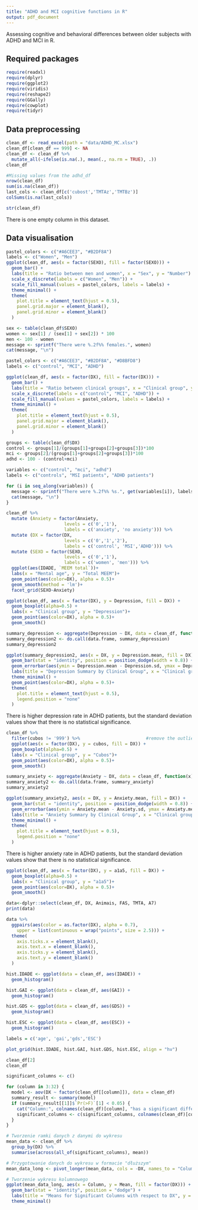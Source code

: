```yaml
---
title: "ADHD and MCI cognitive functions in R"
output: pdf_document
---
```


Assessing cognitive and behavioral differences between older subjects with ADHD and MCI in R.

## Required packages

```r
require(readxl)
require(dplyr)
require(ggplot2)
require(viridis)
require(reshape2)
require(GGally)
require(cowplot)
require(tidyr)
```

## Data preprocessing

```r
clean_df <- read_excel(path = "data/ADHD_MC.xlsx")
clean_df[clean_df == 999] <- NA
clean_df <- clean_df %>%
  mutate_all(~ifelse(is.na(.), mean(., na.rm = TRUE), .))
clean_df
```

```r
#Missing values from the adhd_df
nrow(clean_df)
sum(is.na(clean_df))
last_cols <- clean_df[c('cubost','TMTAz','TMTBz')]
colSums(is.na(last_cols))
```

```r
str(clean_df)
```

There is one empty column in this dataset.

## Data visualisation

```r
pastel_colors <- c("#A6CEE3", "#B2DF8A")
labels <- c("Women", "Men")
ggplot(clean_df, aes(x = factor(SEXO), fill = factor(SEXO))) +
  geom_bar() +
  labs(title = "Ratio between men and women", x = "Sex", y = "Number") +
  scale_x_discrete(labels = c("Women", "Men")) +
  scale_fill_manual(values = pastel_colors, labels = labels) +
  theme_minimal() +
  theme(
    plot.title = element_text(hjust = 0.5),
    panel.grid.major = element_blank(),
    panel.grid.minor = element_blank()
  )
```

```r
sex <- table(clean_df$SEXO)
women <- sex[1] / (sex[1] + sex[2]) * 100
men <- 100 - women
message <- sprintf("There were %.2f%% females.", women)
cat(message, "\n")
```

```r
pastel_colors <- c("#A6CEE3", "#B2DF8A", "#D8BFD8")
labels <- c("control", "MCI", "ADHD")

ggplot(clean_df, aes(x = factor(DX), fill = factor(DX))) +
  geom_bar() +
  labs(title = "Ratio between clinical groups", x = "Clinical group", y = "Number") +
  scale_x_discrete(labels = c("control", "MCI", "ADHD")) +
  scale_fill_manual(values = pastel_colors, labels = labels) +  
  theme_minimal() +
  theme(
    plot.title = element_text(hjust = 0.5),  
    panel.grid.major = element_blank(),      
    panel.grid.minor = element_blank()       
  )
```

```r
groups <- table(clean_df$DX)
control <- groups[1]/(groups[1]+groups[2]+groups[3])*100
mci <- groups[2]/(groups[1]+groups[2]+groups[3])*100
adhd <- 100 - (control+mci)

variables <- c("control", "mci", "adhd")
labels <- c("controls", "MSI patients", "ADHD patients")

for (i in seq_along(variables)) {
  message <- sprintf("There were %.2f%% %s.", get(variables[i]), labels[i])
  cat(message, "\n")
}
```

```r
clean_df %>%
  mutate (Anxiety = factor(Anxiety,
                      levels = c('0','1'),
                      labels = c('anxiety', 'no anxiety'))) %>%
  mutate (DX = factor(DX,
                      levels = c('0','1','2'),
                      labels = c('control', 'MSI','ADHD'))) %>%
  mutate (SEXO = factor(SEXO,
                      levels = c('0','1'),
                      labels = c('women', 'men'))) %>%
  ggplot(aes(IDADE, `MEEM total`))+
  labs(x = "Mental age", y = "Total MEEM")+
  geom_point(aes(color=DX), alpha = 0.5)+
  geom_smooth(method = 'lm')+
  facet_grid(SEXO~Anxiety)
```

```r
ggplot(clean_df, aes(x = factor(DX), y = Depression, fill = DX)) +
  geom_boxplot(alpha=0.5) +
  labs(x = "Clinical group", y = "Depression")+ 
  geom_point(aes(color=DX), alpha = 0.5)+
  geom_smooth()
```

```r
summary_depression <- aggregate(Depression ~ DX, data = clean_df, function(x) c(mean = mean(x), sd = sd(x)))
summary_depression2 <- do.call(data.frame, summary_depression)
summary_depression2
```

```r
ggplot(summary_depression2, aes(x = DX, y = Depression.mean, fill = DX)) +
  geom_bar(stat = "identity", position = position_dodge(width = 0.8)) +
  geom_errorbar(aes(ymin = Depression.mean - Depression.sd, ymax = Depression.mean + Depression.sd), width = 0.2, position = position_dodge(width = 0.8)) +
  labs(title = "Depression Summary by Clinical Group", x = "Clinical group", y = "Mean Depression Score") +
  theme_minimal() +
  geom_point(aes(color=DX), alpha = 0.5)+
  theme(
    plot.title = element_text(hjust = 0.5),
    legend.position = "none" 
  )
```

There is higher depression rate in ADHD patients, but the standard deviation values show that there is no statistical significance.

```r
clean_df %>%
  filter(cubos != '999') %>%                         #remove the outlier
  ggplot(aes(x = factor(DX), y = cubos, fill = DX)) +
  geom_boxplot(alpha=0.5) +
  labs(x = "Clinical group", y = "Cubos")+ 
  geom_point(aes(color=DX), alpha = 0.5)+
  geom_smooth()
```

```r
summary_anxiety <- aggregate(Anxiety ~ DX, data = clean_df, function(x) c(mean = mean(x), sd = sd(x)))
summary_anxiety2 <- do.call(data.frame, summary_anxiety)
summary_anxiety2
```

```r
ggplot(summary_anxiety2, aes(x = DX, y = Anxiety.mean, fill = DX)) +
  geom_bar(stat = "identity", position = position_dodge(width = 0.8)) +
  geom_errorbar(aes(ymin = Anxiety.mean - Anxiety.sd, ymax = Anxiety.mean + Anxiety.sd), width = 0.2, position = position_dodge(width = 0.8)) +
  labs(title = "Anxiety Summary by Clinical Group", x = "Clinical group", y = "Mean Anxiety Score") +
  theme_minimal() +
  theme(
    plot.title = element_text(hjust = 0.5),
    legend.position = "none" 
  )
```

There is higher anxiety rate in ADHD patients, but the standard deviation values show that there is no statistical significance.

```r
ggplot(clean_df, aes(x = factor(DX), y = a1a5, fill = DX)) +
  geom_boxplot(alpha=0.5) +
  labs(x = "Clinical group", y = "a1a5")+ 
  geom_point(aes(color=DX), alpha = 0.5)+
  geom_smooth()
```


```r
data<-dplyr::select(clean_df, DX, Animais, FAS, TMTA, A7)
print(data)
```
```r
data %>%
  ggpairs(aes(color = as.factor(DX), alpha = 0.7),
    upper = list(continuous = wrap("points", size = 2.5))) +
  theme(
    axis.ticks.x = element_blank(),
    axis.text.x = element_blank(),
    axis.ticks.y = element_blank(),
    axis.text.y = element_blank()
  )
```

```r
hist.IDADE <- ggplot(data = clean_df, aes(IDADE)) +
  geom_histogram()

hist.GAI <- ggplot(data = clean_df, aes(GAI)) +
  geom_histogram()

hist.GDS <- ggplot(data = clean_df, aes(GDS)) +
  geom_histogram()

hist.ESC <- ggplot(data = clean_df, aes(ESC)) +
  geom_histogram()

labels = c('age', 'gai','gds','ESC')

plot_grid(hist.IDADE, hist.GAI, hist.GDS, hist.ESC, align = "hv")
```
```r
clean_df[2]
clean_df
```
```r
significant_columns <- c()

for (column in 3:32) {
  model <- aov(DX ~ factor(clean_df[[column]]), data = clean_df)
  summary_result <- summary(model)
  if (summary_result[[1]]$`Pr(>F)`[1] < 0.05) {
    cat("Column:", colnames(clean_df)[column], "has a significant difference.\n")
    significant_columns <- c(significant_columns, colnames(clean_df)[column])
  }
}
```

```r
# Tworzenie ramki danych z danymi do wykresu
mean_data <- clean_df %>%
  group_by(DX) %>%
  summarise(across(all_of(significant_columns), mean))

# Przygotowanie danych do wykresu w formacie "dłuższym"
mean_data_long <- pivot_longer(mean_data, cols = -DX, names_to = "Column", values_to = "Mean")

# Tworzenie wykresu kolumnowego
ggplot(mean_data_long, aes(x = Column, y = Mean, fill = factor(DX))) +
  geom_bar(stat = "identity", position = "dodge") +
  labs(title = "Means for Significant Columns with respect to DX", y = "Mean", fill = "DX") +
  theme_minimal()
```

```r

```